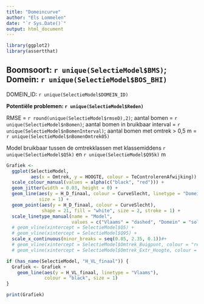 ```yaml
---
title: "Domeincurve"
author: "Els Lommelen"
date: "`r Sys.Date()`"
output: html_document
---
```


```r
library(ggplot2)
library(assertthat)
```

## Boomsoort: `r unique(SelectieModel$BMS)`; Domein: `r unique(SelectieModel$BOS_BHI)`

DOMEIN_ID: `r unique(SelectieModel$DOMEIN_ID)`

__Potentiële problemen: `r unique(SelectieModel$Reden)`__

RMSE = `r round(unique(SelectieModel$rmseD),2)`; aantal bomen = `r unique(SelectieModel$nBomen)`;
aantal bomen in bruikbaar interval = `r unique(SelectieModel$nBomenInterval)`;
aantal bomen met omtrek > 0,5 m = `r unique(SelectieModel$nBomenOmtrek05)`

Model bruikbaar tussen de omtrekklassen met klassemiddens 
`r unique(SelectieModel$Q5k)` en 
`r unique(SelectieModel$Q95k)` m

```r

Grafiek <-
  ggplot(SelectieModel,
         aes(x = Omtrek, y = HOOGTE, colour = TeControlerenAfwijking)) +
  scale_colour_manual(values = alpha(c("black", "red"))) +
  geom_jitter(width = 0.03, height = 0) +
  geom_line(aes(y = H_D_finaal, colour = CurveSlecht, linetype = "Domein"),
            size = 1) +
  geom_point(aes(y = H_D_finaal, colour = CurveSlecht),
             shape = 21, fill = "white", size = 2, stroke = 1) +
  scale_linetype_manual(name = "Model",
                        values = c("Vlaams" = "dashed", "Domein" = "solid")) +
  # geom_vline(xintercept = SelectieModel$Q5) +
  # geom_vline(xintercept = SelectieModel$Q95) +
  scale_x_continuous(minor_breaks = seq(0.05, 2.35, 0.1))#+
  # geom_vline(xintercept = SelectieModel$Omtrek_Buigpunt, colour = "red") +
  # geom_vline(xintercept = SelectieModel$Omtrek_Extr_Hoogte, colour = "red") #nolint

if (has_name(SelectieModel, "H_VL_finaal")) {
  Grafiek <- Grafiek +
    geom_line(aes(y = H_VL_finaal, linetype = "Vlaams"),
              colour = "black", size = 1)
}

print(Grafiek)
```

